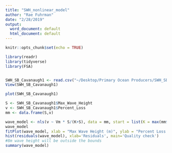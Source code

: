 ```yaml
---
title: "SWH_nonlinear_model"
author: "Rae Fuhrman"
date: "2/28/2019"
output:
  word_document: default
  html_document: default
---
```


```r
knitr::opts_chunk$set(echo = TRUE)
```

```r

library(readr)
library(tidyverse)
library(FSA)


SWH_SB_Cavanaugh1 <- read.csv("~/Desktop/Primary Ocean Producers/SWH_SB_Cavanaugh1.csv")
View(SWH_SB_Cavanaugh1)


```

```r

plot(SWH_SB_Cavanaugh1)

S <- SWH_SB_Cavanaugh1$Max_Wave_Height
v <- SWH_SB_Cavanaugh1$Percent_Loss
mm <- data.frame(S,v)

wave_model <- nls(v ~ Vm * S/(K+S), data = mm, start = list(K = max(mm$v)/2, Vm = max(mm$v)))
wave_model
fitPlot(wave_model, xlab = "Max Wave Height (m)", ylab = "Percent Loss (%)", main = "Winter Kelp Biomass Loss")
hist(residuals(wave_model), xlab='Residuals', main='Quality check') 
#8m wave height will be outside the bounds
summary(wave_model)
```

